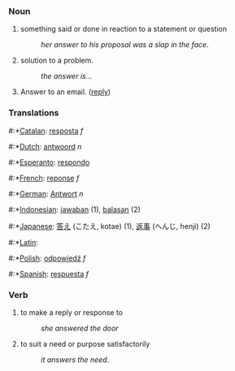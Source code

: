 === Noun ===

# something said or done in reaction to a statement or question
#:''her answer to his proposal was a slap in the face''.
# solution to a problem.
#:''the answer is...''
# Answer to an email. ([[reply]])

===Translations===
#:*[[Catalan]]: [[resposta]] ''f''
#:*[[Dutch]]: [[antwoord]] ''n''
#:*[[Esperanto]]: [[respondo]]
#:*[[French]]: [[reponse]] ''f''
#:*[[German]]: [[Antwort]] ''n''
#:*[[Indonesian]]: [[jawab]]an (1), [[balas]]an (2)
#:*[[Japanese]]: [[答え]] (こたえ, kotae) (1), [[返事]] (へんじ, henji) (2)
#:*[[Latin]]: [[]]
#:*[[Polish]]: [[odpowiedź]] ''f''
#:*[[Spanish]]: [[respuesta]] ''f''

=== Verb ===
#to make a reply or response to
#:''she answered the door''
#to suit a need or purpose satisfactorily
#:''it answers the need''.
